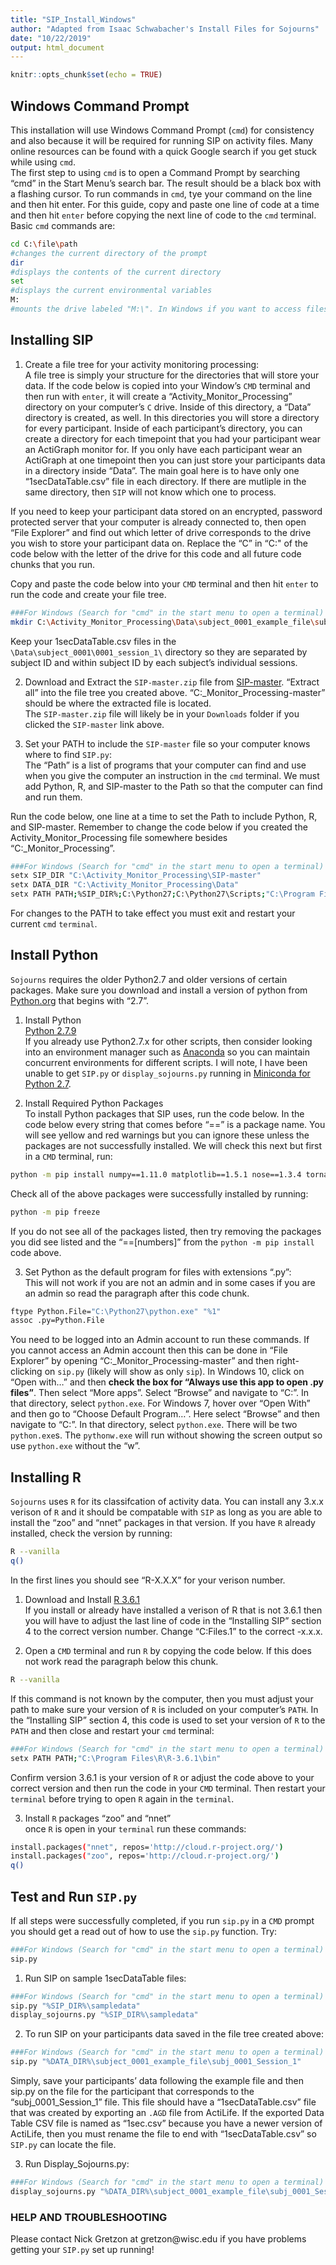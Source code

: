 ```yaml
---
title: "SIP_Install_Windows"
author: "Adapted from Isaac Schwabacher's Install Files for Sojourns"
date: "10/22/2019"
output: html_document
---
```


```r
knitr::opts_chunk$set(echo = TRUE)
```
## Windows Command Prompt    
This installation will use Windows Command Prompt (`cmd`) for consistency and also because it will be required for running SIP on activity files. Many online resources can be found with a quick Google search if you get stuck while using `cmd`.    
The first step to using `cmd` is to open a Command Prompt by searching "cmd" in the Start Menu's search bar. The result should be a black box with a flashing cursor. To run commands in `cmd`, tye your command on the line and then hit enter. For this guide, copy and paste one line of code at a time and then hit `enter` before copying the next line of code to the `cmd` terminal. Basic `cmd` commands are:     
```bash
cd C:\file\path     
#changes the current directory of the prompt
dir    
#displays the contents of the current directory
set     
#displays the current environmental variables
M:   
#mounts the drive labeled "M:\". In Windows if you want to access files not on your computer but on another server, you must first mount the drive in the prompt by typing its letter and a ":". Then you may "cd" into directories on that drive.
```     

## Installing SIP   
1. Create a file tree for your activity monitoring processing:       
A file tree is simply your structure for the directories that will store your data. If the code below is copied into your Window's `CMD` terminal and then run with `enter`, it will create a "Activity_Monitor_Processing" directory on your computer's `C` drive. Inside of this directory, a "Data" directory is created, as well. In this directories you will store a directory for every participant. Inside of each participant's directory, you can create a directory for each timepoint that you had your participant wear an ActiGraph monitor for. If you only have each participant wear an ActiGraph at one timepoint then you can just store your participants data in a directory inside "Data". The main goal here is to have only one "1secDataTable.csv" file in each directory. If there are mutliple in the same directory, then `SIP` will not know which one to process.     

If you need to keep your participant data stored on an encrypted, password protected server that your computer is already connected to, then open "File Explorer" and find out which letter of drive corresponds to the drive you wish to store your participant data on. Replace the "C" in "C:\" of the code below with the letter of the drive for this code and all future code chunks that you run.          

Copy and paste the code below into your `CMD` terminal and then hit `enter` to run the code and create your file tree.       
```bash
###For Windows (Search for "cmd" in the start menu to open a terminal)   
mkdir C:\Activity_Monitor_Processing\Data\subject_0001_example_file\subj_0001_Session_1
```     
Keep your 1secDataTable.csv files in the `\Data\subject_0001\0001_session_1\` directory so they are separated by subject ID and within subject ID by each subject's individual sessions.   
         
2. Download and Extract the `SIP-master.zip` file from [SIP-master](https://www.github.com/ischwabacher/SIP/archive/master.zip). "Extract all" into the file tree you created above. "C:\Activity_Monitor_Processing\SIP-master" should be where the extracted file is located.        
The `SIP-master.zip` file will likely be in your `Downloads` folder if you clicked the `SIP-master` link above.         

4. Set your PATH to include the `SIP-master` file so your computer knows where to find `SIP.py`:      
The "Path" is a list of programs that your computer can find and use when you give the computer an instruction in the `cmd` terminal. We must add Python, R, and SIP-master to the Path so that the computer can find and run them.    

Run the code below, one line at a time to set the Path to include Python, R, and SIP-master. Remember to change the code below if you created the Activity_Monitor_Processing file somewhere besides "C:\Activity_Monitor_Processing".          

```bash
###For Windows (Search for "cmd" in the start menu to open a terminal)   
setx SIP_DIR "C:\Activity_Monitor_Processing\SIP-master"   
setx DATA_DIR "C:\Activity_Monitor_Processing\Data"   
setx PATH PATH;%SIP_DIR%;C:\Python27;C:\Python27\Scripts;"C:\Program Files\R\R-3.6.1\bin"  
```       
For changes to the PATH to take effect you must exit and restart your current `cmd` `terminal`.                         



## Install Python      
`Sojourns` requires the older Python2.7 and older versions of certain packages. Make sure you download and install a version of python from [Python.org](https://www.python.org/downloads/) that begins with "2.7".     
         
1. Install Python        
[Python 2.7.9](https://www.python.org/ftp/python/2.7.9/python-2.7.9.amd64.msi)                
If you already use Python2.7.x for other scripts, then consider looking into an environment manager such as [Anaconda](https://www.anaconda.com/distribution/) so you can maintain concurrent environments for different scripts. I will note, I have been unable to get `SIP.py` or `display_sojourns.py` running in [Miniconda for Python 2.7](https://docs.conda.io/en/latest/miniconda.html).     

2. Install Required Python Packages      
To install Python packages that SIP uses, run the code below. In the code below every string that comes before "==" is a package name. You will see yellow and red warnings but you can ignore these unless the packages are not successfully installed. We will check this next but first in a `CMD` terminal, run:       
```bash
python -m pip install numpy==1.11.0 matplotlib==1.5.1 nose==1.3.4 tornado==3.1.1 tzlocal==1.2 pandas==0.18.1 
```       

Check all of the above packages were successfully installed by running:       
```bash
python -m pip freeze
```       
If you do not see all of the packages listed, then try removing the packages you did see listed and the "==[numbers]" from the `python -m pip install` code above.        


3. Set Python as the default program for files with extensions ".py":      
This will not work if you are not an admin and in some cases if you are an admin so read the paragraph after this code chunk.     
```bash
ftype Python.File="C:\Python27\python.exe" "%1"
assoc .py=Python.File
```          
You need to be logged into an Admin account to run these commands. If you cannot access an Admin account then this can be done in "File Explorer" by opening "C:\Activity_Monitor_Processing\SIP-master" and then right-clicking on `sip.py` (likely will show as only `sip`). In Windows 10, click on "Open with..." and then **check the box for "Always use this app to open .py files"**. Then select "More apps". Select "Browse" and navigate to "C:\Python27". In that directory, select `python.exe`. For Windows 7, hover over "Open With" and then go to "Choose Default Program...". Here select "Browse" and then navigate to "C:\Python27". In that directory, select `python.exe`. There will be two `python.exe`s. The `pythonw.exe` will run without showing the screen output so use `python.exe` without the "w".                               


## Installing R
`Sojourns` uses `R` for its classifcation of activity data. You can install any 3.x.x verison of `R` and it should be compatable with `SIP` as long as you are able to install the "zoo" and "nnet" packages in that version. If you have `R` already installed, check the version by running:        
```bash
R --vanilla
q() 
```       
In the first lines you should see "R-X.X.X" for your verison number.         

1. Download and Install [R 3.6.1](https://cran.r-project.org/bin/windows/base/R-3.6.1-win.exe)       
If you install or already have installed a verison of R that is not 3.6.1 then you will have to adjust the last line of code in the "Installing SIP" section 4 to the correct version number. Change "C:\Program Files\R\R-3.6.1\bin"  to the correct \R-x.x.x\bin.    

2. Open a `CMD` terminal and run `R` by copying the code below. If this does not work read the paragraph below this chunk.            
```bash
R --vanilla
```       
If this command is not known by the computer, then you must adjust your path to make sure your version of `R` is included on your computer's `PATH`. In the "Installing SIP" section 4, this code is used to set your version of `R` to the `PATH` and then close and restart your `cmd` terminal:      
```bash
###For Windows (Search for "cmd" in the start menu to open a terminal)   
setx PATH PATH;"C:\Program Files\R\R-3.6.1\bin"  
```       
Confirm version 3.6.1 is your version of `R` or adjust the code above to your correct version and then run the code in your `CMD` terminal. Then restart your `terminal` before trying to open `R` again in the `terminal`.       

3. Install `R` packages "zoo" and "nnet"      
once `R` is open in your `terminal` run these commands:      
```bash
install.packages("nnet", repos='http://cloud.r-project.org/')
install.packages("zoo", repos='http://cloud.r-project.org/')
q()
```         


## Test and Run `SIP.py`      
If all steps were successfully completed, if you run `sip.py` in a `CMD` prompt you should get a read out of how to use the `sip.py` function. Try:      
```bash
###For Windows (Search for "cmd" in the start menu to open a terminal)    
sip.py 
```       

1. Run SIP on sample 1secDataTable files:    
```bash
###For Windows (Search for "cmd" in the start menu to open a terminal)    
sip.py "%SIP_DIR%\sampledata"
display_sojourns.py "%SIP_DIR%\sampledata"
```     

2. To run SIP on your participants data saved in the file tree created above:      
```bash
###For Windows (Search for "cmd" in the start menu to open a terminal)    
sip.py "%DATA_DIR%\subject_0001_example_file\subj_0001_Session_1"
```     
Simply, save your participants' data following the example file and then sip.py on the file for the participant that corresponds to the "subj_0001_Session_1" file. This file should have a "1secDataTable.csv" file that was created by exporting an `.AGD` file from ActiLife. If the exported Data Table CSV file is named as "1sec.csv" because you have a newer version of ActiLife, then you must rename the file to end with "1secDataTable.csv" so `SIP.py` can locate the file.

3. Run Display_Sojourns.py:     
```bash
###For Windows (Search for "cmd" in the start menu to open a terminal)    
display_sojourns.py "%DATA_DIR%\subject_0001_example_file\subj_0001_Session_1"
```     



### HELP AND TROUBLESHOOTING     
Please contact Nick Gretzon at gretzon@wisc.edu if you have problems getting your `SIP.py` set up running!

